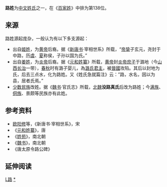 {{姓氏
|姓氏=路
|拼音=Lù
|中国大陆=Lu
|台湾=Lu
|香港=Lo
|澳门=Lou
|新加坡=
|马来西亚=
|越南=Lộ
|韩国=
|反切=
|同音字=
|堂号=
|郡望=[[内黄郡|内黄郡]]
}}

'''路姓'''为[[中文姓氏|中文姓氏]]之一，在《[[百家姓|百家姓]]》中排为第138位。

== 来源 ==
路姓源起庞杂，一般认为有以下多支源起：

* 出自[[姬姓|姬姓]]，为[[黄帝|黄帝]]后裔。据《[[新唐书|新唐书]]·宰相世系》所载，“[[帝挚|帝挚]]子玄元，尧封于中路，历[[虞|虞]]、[[夏|夏]]称侯，子孙以国为氏。”
* 出自[[姜姓|姜姓]]，为[[炎帝|炎帝]]后裔。据《[[元和姓纂|元和姓纂]]》所载，[[黄帝|黄帝]]封[[炎帝|炎帝]][[庶子|庶子]]于潞地（今[[山西|山西]][[長治市|长治]]一带），[[春秋時期|春秋]]时有潞子婴儿，為[[潞氏|潞氏]][[君主|君主]]，被[[晉國|晉國]]攻陷。其后以封地为氏，后去三点水，化为路姓。又《姓氏急就篇注》云：”路，水名，因以为县，居者氏焉。”
* [[少数民族|少数民族]]改姓。据《[[魏书|魏书]]·官氏志》所载，[[北魏|北魏]]'''没路真氏'''后改为路姓；今[[满族|满族]]、[[侗族|侗族]]、景颇等民族亦有此姓。

== 参考资料 ==
<references />
* [[欧阳修|欧阳修]]等，《新唐书·宰相世系》，宋
* 《[[元和姓纂|元和姓纂]]》，唐
* 《[[姓苑|姓苑]]》，南北朝
* 《[[魏书|魏书]]》，南北朝
* 《唐太原令路公碑》

== 延伸阅读 ==
{{Wikisource further reading}}
{{姓氏小作品}}

[[Category:漢姓|L路]]
[[Category:路姓|*]]
